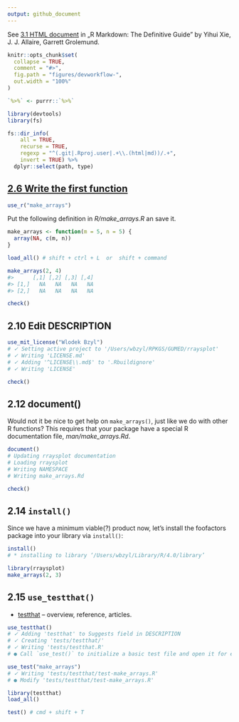 ```yaml
---
output: github_document
---
```


See [3.1 HTML document](https://bookdown.org/yihui/rmarkdown/html-document.html)
in „R Markdown: The Definitive Guide” by Yihui Xie, J. J. Allaire, Garrett Grolemund.

```r
knitr::opts_chunk$set(
  collapse = TRUE,
  comment = "#>",
  fig.path = "figures/devworkflow-",
  out.width = "100%"
)

`%>%` <- purrr::`%>%`
```

```r
library(devtools)
library(fs)
```

```r
fs::dir_info(
    all = TRUE,
    recurse = TRUE,
    regexp = "^(.git|.Rproj.user|.+\\.(html|md))/.+",
    invert = TRUE) %>% 
  dplyr::select(path, type)
```

## [2.6 Write the first function](https://r-pkgs.org/whole-game.html#write-the-first-function)

```r
use_r("make_arrays")
```

Put the following definition in _R/make_arrays.R_ an save it.

```r
make_arrays <- function(m = 5, n = 5) {
  array(NA, c(m, n))
}
```

```r
load_all() # shift + ctrl + L  or  shift + command

make_arrays(2, 4)
#>      [,1] [,2] [,3] [,4]
#> [1,]   NA   NA   NA   NA
#> [2,]   NA   NA   NA   NA
```

```r
check()
```


## 2.10 Edit DESCRIPTION

```r
use_mit_license("Wlodek Bzyl")
# ✓ Setting active project to '/Users/wbzyl/RPKGS/GUMED/rraysplot'
# ✓ Writing 'LICENSE.md'
# ✓ Adding '^LICENSE\\.md$' to '.Rbuildignore'
# ✓ Writing 'LICENSE'
```

```r
check()
```


## 2.12 document()

Would not it be nice to get help on `make_arrays()`, just like we do with other R functions?
This requires that your package have a special R documentation file, _man/make_arrays.Rd_.

```r
document()
# Updating rraysplot documentation
# Loading rraysplot
# Writing NAMESPACE
# Writing make_arrays.Rd
```

```r
check()
```


## 2.14 `install()`

Since we have a minimum viable(?) product now, let’s install the foofactors
package into your library via `install()`:

```r
install()
# * installing to library ‘/Users/wbzyl/Library/R/4.0/library’
```

```r
library(rraysplot)
make_arrays(2, 3)
```


## 2.15 `use_testthat()`

* [testthat](https://testthat.r-lib.org) -- overview, reference, articles.

```r
use_testthat()
# ✓ Adding 'testthat' to Suggests field in DESCRIPTION
# ✓ Creating 'tests/testthat/'
# ✓ Writing 'tests/testthat.R'
# ● Call `use_test()` to initialize a basic test file and open it for editing.
```

```r
use_test("make_arrays")
# ✓ Writing 'tests/testthat/test-make_arrays.R'
# ● Modify 'tests/testthat/test-make_arrays.R'
```

```r
library(testthat)
load_all()
```

```r
test() # cmd + shift + T
```

